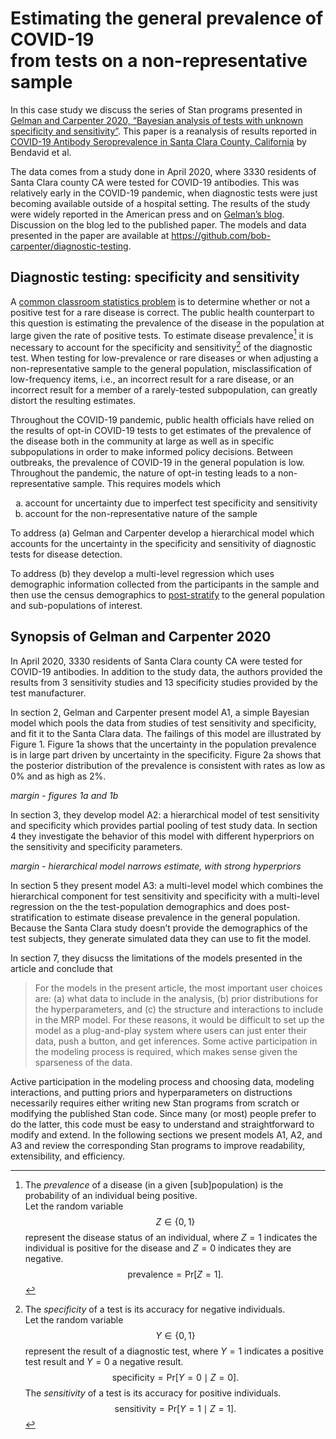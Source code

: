 # Estimating the general prevalence of COVID-19<br>\linebreak from tests on a non-representative sample

In this case study we discuss the series of Stan programs presented in 
[Gelman and Carpenter 2020, "Bayesian analysis of tests with unknown specificity and sensitivity"](https://rss.onlinelibrary.wiley.com/doi/10.1111/rssc.12435).
This paper is a reanalysis of results reported in
[COVID-19 Antibody Seroprevalence in Santa Clara County, California](https://www.medrxiv.org/content/10.1101/2020.04.14.20062463v2) by Bendavid et al.

The data comes from a study done in April 2020, where 3330 residents of Santa Clara county CA were tested for COVID-19 antibodies.
This was relatively early in the COVID-19 pandemic, when diagnostic tests were
just becoming available outside of a hospital setting.
The results of the study were widely reported in the American press
and on [Gelman's blog](https://statmodeling.stat.columbia.edu/2020/04/19/fatal-flaws-in-stanford-study-of-coronavirus-prevalence/).
Discussion on the blog led to the published paper.
The models and data presented in the paper are available at [https://github.com/bob-carpenter/diagnostic-testing](https://github.com/bob-carpenter/diagnostic-testing).

## Diagnostic testing:  specificity and sensitivity

A [common classroom statistics problem](https://bookdown.org/content/4857/sampling-the-imaginary.html)
is to determine whether or not a positive test for a rare disease is correct.
The public health counterpart to this question is
estimating the prevalence of the disease in the population at large
given the rate of positive tests. 
To estimate disease prevalence^[
The *prevalence* of a disease (in a given [sub]population) is the
probability of an individual being positive.<br>
Let the random variable $$Z \in \{ 0, 1 \}$$ represent the disease status of an individual,
where $Z = 1$ indicates the individual is positive for the disease and
$Z = 0$ indicates they are negative.
$$\textrm{prevalence} = \textrm{Pr}[Z = 1].$$
]
it is necessary to account for the
specificity and sensitivity^[
The *specificity* of a test is its accuracy for negative individuals.<br>
Let the random variable $$Y \in \{ 0, 1 \}$$ represent the result of a diagnostic test,
where $Y = 1$ indicates a positive test result and
$Y = 0$ a negative result.<br>
$$ \textrm{specificity} = \textrm{Pr}[Y = 0 \mid Z = 0]. $$
The *sensitivity* of a test is its accuracy for positive individuals.
$$ \textrm{sensitivity} = \textrm{Pr}[Y = 1 \mid Z = 1]. $$
] 
of the diagnostic test.
When testing for low-prevalence or rare diseases
or when adjusting a non-representative sample to the general population,
misclassification of low-frequency items, i.e., an incorrect result
for a rare disease, or an incorrect result for a member of a rarely-tested subpopulation,
can greatly distort the resulting estimates.

Throughout the COVID-19 pandemic,
public health officials have relied on the results of opt-in COVID-19 tests
to get estimates of the prevalence of the disease both in the community at large
as well as in specific subpopulations in order to make informed policy decisions.
Between outbreaks, the prevalence of COVID-19 in the general population is low.
Throughout the pandemic, the nature of opt-in testing leads to a non-representative sample.
This requires models which

a. account for uncertainty due to imperfect test specificity and sensitivity 
b. account for the non-representative nature of the sample

To address (a) Gelman and Carpenter develop a hierarchical model which accounts for the uncertainty
in the specificity and sensitivity of diagnostic tests for disease detection.

To address (b) they develop a multi-level regression
which uses demographic information collected from the participants in the sample
and then use the census demographics to
[post-stratify](https://mc-stan.org/docs/stan-users-guide/poststratification.html)
to the general population and sub-populations of interest.

## Synopsis of Gelman and Carpenter 2020

In April 2020, 3330 residents of Santa Clara county CA were tested for COVID-19 antibodies.
In addition to the study data, the authors provided the results from
3 sensitivity studies and 13 specificity studies provided by the test manufacturer.

In section 2, Gelman and Carpenter present model A1, 
a simple Bayesian model which pools the data from studies of test sensitivity
and specificity, and fit it to the Santa Clara data.
The failings of this model are illustrated by Figure 1.
Figure 1a shows that the uncertainty in the population prevalence is in large part driven by uncertainty in the specificity.
Figure 2a shows that the posterior distribution of the prevalence is consistent with rates as low as 0% and as high as 2%.

*margin - figures 1a and 1b*

In section 3, they develop model A2:
a hierarchical model of test sensitivity and specificity which provides
partial pooling of test study data.
In section 4 they investigate the behavior of this model with different hyperpriors
on the sensitivity and specificity parameters.

*margin - hierarchical model narrows estimate, with strong hyperpriors*

In section 5 they present model A3:
a multi-level model which combines the hierarchical component for
test sensitivity and specificity with a multi-level regression on the
the test-population demographics and does post-stratification
to estimate disease prevalence in the general population.
Because the Santa Clara study doesn't provide the demographics of the test subjects,
they generate simulated data they can use to fit the model.

In section 7, they disucss the limitations of the models presented in the article
and conclude that

> For the models in the present article, the most important user choices are: (a) what data to include in the analysis, (b) prior distributions for the hyperparameters, and (c) the structure and interactions to include in the MRP model. For these reasons, it would be difficult to set up the model as a plug-and-play system where users can just enter their data, push a button, and get inferences. Some active participation in the modeling process is required, which makes sense given the sparseness of the data.

Active participation in the modeling process and choosing data, modeling interactions,
and putting priors and hyperparameters on distructions necessarily requires either
writing new Stan programs from scratch or modifying the published Stan code.
Since many (or most) people prefer to do the latter, this code must be
easy to understand and straightforward to modify and extend.
In the following sections we present models A1, A2, and A3
and review the corresponding Stan programs to improve
readability, extensibility, and efficiency.

